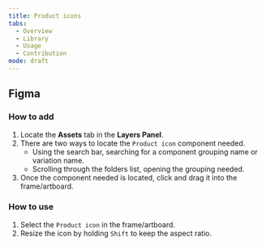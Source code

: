 ```yaml
---
title: Product icons
tabs:
  - Overview
  - Library
  - Usage
  - Contribution
mode: draft
---
```



## Figma


### How to add

1. Locate the **Assets** tab in the **Layers Panel**.
2. There are two ways to locate the `Product icon` component needed. 
	* Using the search bar, searching for a component grouping name or variation name.
	* Scrolling through the folders list, opening the grouping needed.
3. Once the component needed is located, click and drag it into the frame/artboard. 


### How to use

1. Select the `Product icon` in the frame/artboard. 
2. Resize the icon by holding `Shift` to keep the aspect ratio. 
